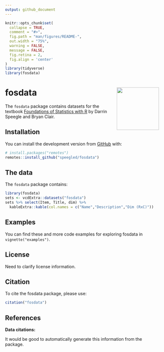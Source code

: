 ```yaml
---
output: github_document
---
```


<!-- README.md is generated from README.Rmd. Please edit that file -->

```r
knitr::opts_chunk$set(
  collapse = TRUE,
  comment = "#>",
  fig.path = "man/figures/README-",
  out.width = "75%",
  warning = FALSE,
  message = FALSE,
  fig.retina = 2,
  fig.align = 'center'
)
library(tidyverse)
library(fosdata)
```

# fosdata <a href='https://github.com/speegled/fosdata'><img src='man/figures/logo.png' align="right" height="138.5" /></a>

<!-- badges: start -->
<!-- badges: end -->

The `fosdata` package contains datasets for the textbook [Foundations of Statistics with R](https://mathstat.slu.edu/~speegle/_book/) by Darrin Speegle and Bryan Clair.

## Installation

<!--You can install the released version of fosdata from [CRAN](https://CRAN.R-project.org) with:
``` r
install.packages("fosdata")
```
-->

You can install the development version from [GitHub](https://github.com/) with:

``` r
# install.packages("remotes")
remotes::install_github("speegled/fosdata")
```

## The data

The `fosdata` package contains:

```r
library(fosdata)
sets <- vcdExtra::datasets("fosdata")
sets %>% select(Item, Title, dim) %>%
  kableExtra::kable(col.names = c("Name","Description","Dim (RxC)"))
```


## Examples

You can find these and more code examples for exploring fosdata in `vignette("examples")`.

## License

Need to clarify license information.

## Citation

To cite the fosdata package, please use:

```r
citation("fosdata")
```


## References

**Data citations:**

It would be good to automatically generate this information from the package.

<!---
This code gets close:
thefile <- help(chimps,package="fosdata")
parsedfile <- parse_Rd(thefile$path)
Rd2latex(parsedfile)

Maybe I can adapt Rd2list on this page:
https://stackoverflow.com/questions/8918753/r-help-page-as-object

-->